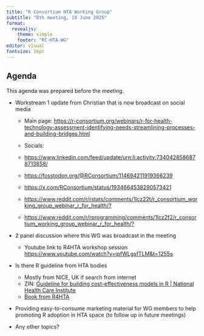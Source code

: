 ```yaml
---
title: "R Consortium HTA Working Group"
subtitle: "8th meeting, 19 June 2025"
format:
  revealjs: 
    theme: simple
    footer: "RC-HTA-WG"
editor: visual
fontsize: 16pt
---
```


## Agenda

This agenda was prepared before the meeting.

-	Workstream 1 update from Christian that is now broadcast on social media

    - Main page: [https://r-consortium.org/webinars/r-for-health-technology-assessment-identifying-needs-streamlining-processes-and-building-bridges.html](https://r-consortium.org/webinars/r-for-health-technology-assessment-identifying-needs-streamlining-processes-and-building-bridges.html)

    - Socials:
    - [https://www.linkedin.com/feed/update/urn:li:activity:7340428586878713858/](https://www.linkedin.com/feed/update/urn:li:activity:7340428586878713858/)
    - [https://fosstodon.org/@RConsortium/114694211919366239](https://fosstodon.org/@RConsortium/114694211919366239)
    - [https://x.com/RConsortium/status/1934664538290573421](https://x.com/RConsortium/status/1934664538290573421)
    - [https://www.reddit.com/r/rstats/comments/1lcz22t/r_consortium_working_group_webinar_r_for_health/?](https://www.reddit.com/r/rstats/comments/1lcz22t/r_consortium_working_group_webinar_r_for_health/?)
    - [https://www.reddit.com/r/rprogramming/comments/1lcz2f2/r_consortium_working_group_webinar_r_for_health/?](https://www.reddit.com/r/rprogramming/comments/1lcz2f2/r_consortium_working_group_webinar_r_for_health/?)


-	2 panel discussion where this WG was broadcast in the meeting 
    - Youtube link to R4HTA workshop session [https://www.youtube.com/watch?v=jpfWLgsfTLM&t=1255s](https://www.youtube.com/watch?v=jpfWLgsfTLM&t=1255s)
- Is there R guideline from HTA bodies
    - Mostly from NICE, UK if search from internet
    - ZIN: [Guideline for building cost-effectiveness models in R | National Health Care Institute](https://english.zorginstituutnederland.nl/documents/2022/12/15/guideline-for-building-cost-effectiveness-models-in-r)
    - [Book from R4HTA](https://www.taylorfrancis.com/books/edit/10.1201/9781003031819/health-technology-assessment-gianluca-baio-howard-thom-petros-pechlivanoglou)
- Providing easy-to-consume marketing material for WG members to help promoting R adoption in HTA space (to follow up in future meetings)
- Any other topics?

